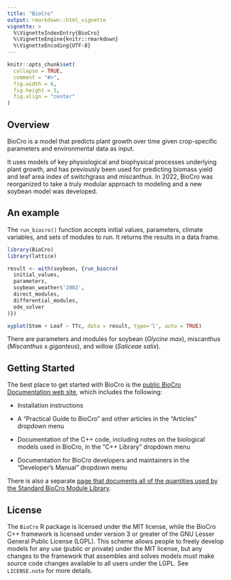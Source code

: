 ```yaml
---
title: "BioCro"
output: rmarkdown::html_vignette
vignette: >
  %\VignetteIndexEntry{BioCro}
  %\VignetteEngine{knitr::rmarkdown}
  %\VignetteEncoding{UTF-8}
---
```


```r
knitr::opts_chunk$set(
  collapse = TRUE,
  comment = "#>",
  fig.width = 6,
  fig.height = 5,
  fig.align = "center"
)
```

## Overview

BioCro is a model that predicts plant growth over time given crop-specific
parameters and environmental data as input.

It uses models of key physiological and biophysical processes underlying plant
growth, and has previously been used for predicting biomass yield and leaf area
index of switchgrass and miscanthus. In 2022, BioCro was reorganized to take a
truly modular approach to modeling and a new soybean model was developed.

## An example

The `run_biocro()` function accepts initial values, parameters, climate
variables, and sets of modules to run. It returns the results in a data frame.

```r
library(BioCro)
library(lattice)

result <- with(soybean, {run_biocro(
  initial_values,
  parameters,
  soybean_weather$'2002',
  direct_modules,
  differential_modules,
  ode_solver
)})

xyplot(Stem + Leaf ~ TTc, data = result, type='l', auto = TRUE)
```

There are parameters and modules for soybean (_Glycine max_), miscanthus
(_Miscanthus_ x _giganteus_), and willow (_Saliceae salix_).

## Getting Started

The best place to get started with BioCro is the
[public BioCro Documentation web site](https://biocro.github.io), which includes
the following:

- Installation instructions

- A "Practical Guide to BioCro" and other articles in the "Articles" dropdown
  menu

- Documentation of the C++ code, including notes on the biological models used
  in BioCro, in the "C++ Library" dropdown menu

- Documentation for BioCro developers and maintainers in the "Developer's
  Manual" dropdown menu

There is also a separate [page that documents all of the quantities
used by the Standard BioCro Module
Library](https://biocro.github.io/BioCro-documentation/quantity_docs/quantities.html).

## License

The `BioCro` R package is licensed under the MIT license, while the BioCro C++
framework is licensed under version 3 or greater of the GNU Lesser General
Public License (LGPL). This scheme allows people to freely develop models for
any use (public or private) under the MIT license, but any changes to the
framework that assembles and solves models must make source code changes
available to all users under the LGPL. See `LICENSE.note` for more details.
